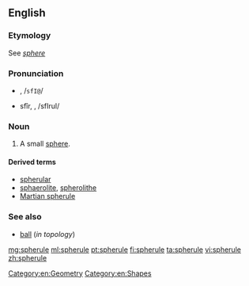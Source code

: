 ==English==

===Etymology===
See ''[[sphere]]''

===Pronunciation===
* {{a|RP}} {{IPAchar|/sfɪəruːl/}}, /<tt>sfI@</tt>/
* {{a|US}} sfîr, {{IPAchar|/sfɪrjuːl/}}, /sfIrul/

===Noun===
{{wikipedia|Martian spherules}}
{{en-noun}}

# A small [[sphere]].

====Derived terms====
* [[spherular]]
* [[sphaerolite]], [[spherolithe]]
* [[Martian spherule]]

===See also===
* [[ball]] (''in topology'')

[[Category:en:Geometry]]
[[Category:en:Shapes]]

[[mg:spherule]]
[[ml:spherule]]
[[pt:spherule]]
[[fi:spherule]]
[[ta:spherule]]
[[vi:spherule]]
[[zh:spherule]]